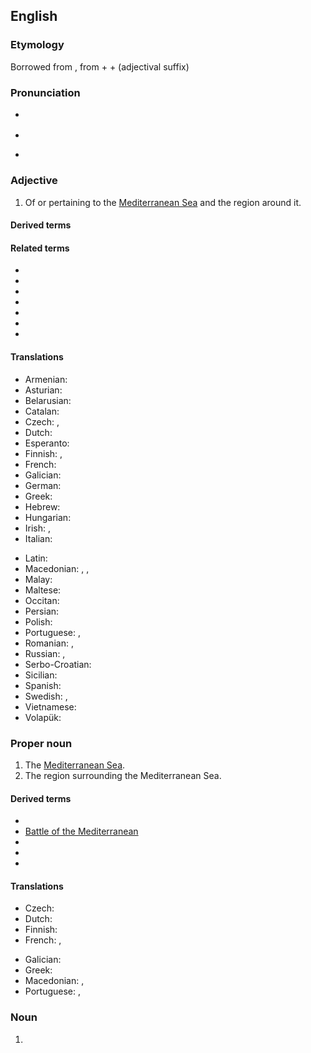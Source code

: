 ==English==

===Etymology===
{{root|en|ine-pro|*ters-}}
Borrowed from {{bor|en|la|mediterrāneus}}, from {{m|la|medius||middle}} + {{m|la|terra||earth, land}} + {{m|la|-āneus}} (adjectival suffix)

===Pronunciation===
* {{a|RP}} {{IPA|en|/ˌmɛdɪtəˈɹeɪnɪən/}}
* {{audio|en|LL-Q1860 (eng)-Vealhurl-Mediterranean.wav|Audio (Southern England)}}
* {{a|US}} {{IPA|en|/ˌmɛdɪtəˈɹeɪnɪən/|/mɛdɪtəˈɹeɪnjən/}}

===Adjective===
{{en-adj}}

# Of or pertaining to the [[Mediterranean Sea]] and the region around it.

====Derived terms====
{{der4|en
|familial Mediterranean fever
|medicane
|Mediterranean anchovy
|Mediterranean anemia
|Mediterranean back
|Mediterranean Basin
|Mediterranean blue
|Mediterranean climate
|Mediterranean coast fever
|Mediterranean cypress
|Mediterranean Deep Water
|Mediterranean diet
|Mediterranean disease
|Mediterranean eddy
|Mediterranean erythematous fever
|Mediterranean exanthematous fever
|Mediterranean fan palm
|Mediterranean fever
|Mediterranean flour moth
|Mediterranean forest
|Mediterranean front
|Mediterranean fruit fly
|Mediterranean Games
|Mediterranean gecko
|Mediterranean gull
|Mediterranean hackberry
|Mediterranean house gecko
|Mediterranean Irish
|Mediterranean Irishman
|Mediterranean lenses
|Mediterranean lingua franca
|Mediterranean lymphoma
|Mediterranean monk seal
|Mediterraneanness
|Mediterranean outflow
|Mediterranean pine
|Mediterranean race
|Mediterranean recluse spider
|Mediterranean region
|Mediterranean Revival Style architecture
|Mediterranean Sea
|Mediterranean shearwater
|Mediterranean snapdragon
|Mediterranean spearfish
|Mediterranean spotted fever
|Mediterranean Squadron
|Mediterranean States
|Mediterranean Station
|Mediterranean Theater of Operations
|Mediterranean theileriosis
|Mediterranean triad
|Mediterranean tropical cyclone
|Mediterranean water
|Mediterranean water shrew
|Mediterranean wood
|Mediterranean-hemoglobin E disease
|Mediterraneanise
|Mediterraneanize
|Protomediterranean
|submediterranean}}

====Related terms====
* {{l|en|medium}}
* {{l|en|middle}}
* {{l|en|Middle-earth}}
* {{l|en|Middle Earth}}
* {{l|en|terra}}
* {{l|en|Terran}}
* {{l|en|terrestrial}}

====Translations====
{{trans-top|Of or pertaining to the Mediterranean Sea and the region around it}}
* Armenian: {{t+|hy|միջերկրական}}
* Asturian: {{t|ast|mediterraneu}}
* Belarusian: {{t|be|міжземнаморскі}}
* Catalan: {{t+|ca|mediterrani}}
* Czech: {{t|cs|středozemní}}, {{t+|cs|středomořský}}
* Dutch: {{t+|nl|mediterraan}}
* Esperanto: {{t|eo|mediteranea}}
* Finnish: {{t|fi|välimerellinen}}, {{t|fi|Välimeren}}
* French: {{t+|fr|méditerranéen}}
* Galician: {{t+|gl|mediterráneo}}
* German: {{t+|de|mediterran}}
* Greek: {{t+|el|μεσογειακός}}
* Hebrew: {{t|he|ים תיכוני|tr=yám-tikhoní}}
* Hungarian: {{t+|hu|mediterrán}}
* Irish: {{t|ga|Meánmhara}}, {{t|ga|Meánmhuirí}}
* Italian: {{t+|it|mediterraneo}}
{{trans-mid}}
* Latin: {{t|la|mediterraneus}}
* Macedonian: {{t|mk|средоземен}}, {{t|mk|средоземноморски}}, {{t|mk|медитера́нски}}
* Malay: {{t|ms|mediteranean}}
* Maltese: {{t|mt|Mediterran}}
* Occitan: {{t+|oc|mediterranèu}}
* Persian: {{t|fa|مدیترانه‌ای|tr=medītarāne'ī}}
* Polish: {{t+|pl|śródziemnomorski}}
* Portuguese: {{t|pt|mediterrânico}}, {{t+|pt|mediterrâneo}}
* Romanian: {{t+|ro|mediteranean}}, {{t|ro|mediteran}}
* Russian: {{t+|ru|средиземноморский}}, {{t+|ru|средиземный}}
* Serbo-Croatian: {{t|sh|mediteran}}
* Sicilian: {{t|scn|miditirraniu}}
* Spanish: {{t+|es|mediterráneo}}
* Swedish: {{t+|sv|medelhavs|alt=medelhavs-}}, {{t+|sv|mediterran}}
* Vietnamese: {{t+|vi|Địa Trung Hải}}
* Volapük: {{t|vo|Zänodamelik}}
{{trans-bottom}}

===Proper noun===
{{en-proper noun}}

# The [[Mediterranean Sea]].
# The region surrounding the Mediterranean Sea.

====Derived terms====
<!--Terms derived from the NOUN-->
* {{l|en|American Mediterranean}}
* [[w:Battle of the Mediterranean|Battle of the Mediterranean]]
* {{l|en|Blue Mediterranean}}
* {{l|en|Key of the Mediterranean}}
* {{l|en|Red Mediterranean}}

====Translations====
{{trans-see|Mediterranean Sea}}

{{trans-top|region surrounding the Mediterranean Sea}}
* Czech: {{t|cs|Středomoří|n}}
* Dutch: {{t+|nl|Middellandse Zee|n}}
* Finnish: {{t|fi|[[Välimeri|Välimeren]] [[alue]]}}
* French: {{t|fr|Bassin méditerranéen|m}}, {{t|fr|Monde méditerranéen|m}}
{{trans-mid}}
* Galician: {{t|gl|[[rexión]] [[mediterránea]]|f}}
* Greek: {{t+|el|Μεσόγειος|f}}
* Macedonian: {{t|mk|Медитера́н|m}}, {{t|mk|Средоземје|n}}
* Portuguese: {{t|pt|[[região]] [[do]] [[Mediterrâneo]]|f}}, {{t+|pt|Mediterrâneo|m}}
{{trans-bottom}}

===Noun===
{{en-noun}}

# {{synonym of|en|Mediterranid}}